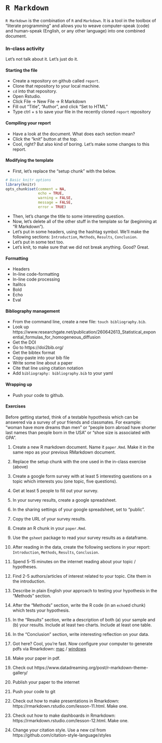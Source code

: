 # `R Markdown` 

`R Markdown` is the combination of `R` and `Markdown`. It is a tool in the toolbox of "literate programming" and allows you to weave computer-speak (code) and human-speak (English, or any other language) into one combined document.


### In-class activity {-}

Let's not talk about it. Let's just do it.

#### Starting the file {-}

- Create a repository on github called `report`.  
- Clone that repository to your local machine.  
- `cd` into that repository.  
- Open Rstudio.  
- Click File -> New File -> R Markdown  
- Fill out "Title", "Author", and click "Set to HTML"  
- Type  ctrl + s to save your file in the recently cloned `report` repository  

#### Compiling your report {-}

- Have a look at the document. What does each section mean?  
- Click the "knit" button at the top.  
- Cool, right? But also kind of boring. Let's make some changes to this report.  

#### Modifying the template {-}

- First, let's replace the "setup chunk" with the below.  

```r
# Basic knitr options
library(knitr)
opts_chunk$set(comment = NA, 
               echo = TRUE, 
               warning = FALSE, 
               message = FALSE, 
               error = TRUE)
```

- Then, let's change the title to some interesting question.  
- Now, let's delete all of the other stuff in the template so far (beginning at "R Markdown").  
- Let's put in some headers, using the hashtag symbol. We'll make the following sections: `Introduction`, `Methods`, `Results`, `Conclusion`.  
- Let's put in some text too.  
- Let's knit, to make sure that we did not break anything.  Good? Great.  


#### Formatting {-}

- Headers  
- In-line code-formatting  
- In-line code processing  
- Italitcs  
- Bold  
- Echo  
- Eval  

#### Bibliography management {-}

- From the command line, create a new file: `touch bibliography.bib`.  
- Look up https://www.researchgate.net/publication/260642613_Statistical_exponential_formulas_for_homogeneous_diffusion  
- Get the DOI  
- Go to https://doi2bib.org/  
- Get the bibtex format  
- Copy-paste into your bib file  
- Write some line about a paper  
- Cite that line using citation notation  
- Add `bibliography: bibliography.bib` to your yaml


#### Wrapping up {-}


- Push your code to github.  




#### Exercises {-}

Before getting started, think of a testable hypothesis which can be answered via a survey of your friends and classmates. For example: "woman have more dreams than men" or "people born abroad have shorter last names than people born in the USA" or "shoe size is associated with GPA".  

1. Create a new R markdown document. Name it `paper.Rmd`. Make it in the same repo as your previous RMarkdown document.

2. Replace the setup chunk with the one used in the in-class exercise (above)

3. Create a google form survey with at least 5 interesting questions on a topic which interests you (one topic, five questions).

4. Get at least 5 people to fill out your survey. 

5. In your survey results, create a google spreadsheet.  

6. In the sharing settings of your google spreadsheet, set to "public".  

7. Copy the URL of your survey results.  

8. Create an R chunk in your `paper.Rmd`.  

9. Use the `gsheet` package to read your survey results as a dataframe.

10. After reading in the data, create the following sections in your report: `Introduction`, `Methods`, `Results`, `Conclusion`. 

11. Spend 5-15 minutes on the internet reading about your topic / hypotheses. 

12. Find 2-5 authors/articles of interest related to your topic. Cite them in the introduction.

13. Describe in plain English your approach to testing your hypothesis in the "Methods" section.

14. After the "Methods" section, write the R code (in an `echo`ed chunk) which tests your hypothesis.

15. In the "Results" section, write a description of both (a) your sample and (b) your results. Include at least two charts. Include at least one table.

16. In the "Conclusion" section, write interesting reflection on your data.

17. Got here? Cool, you're fast. Now configure your computer to generate pdfs via Rmarkdown: [mac](https://medium.com/@sorenlind/create-pdf-reports-using-r-r-markdown-latex-and-knitr-on-macos-high-sierra-e7b5705c9fd) / [windows](https://medium.com/@sorenlind/create-pdf-reports-using-r-r-markdown-latex-and-knitr-on-windows-10-952b0c48bfa9)

18. Make your paper in pdf.  

19. Check out https://www.datadreaming.org/post/r-markdown-theme-gallery/

20. Publish your paper to the internet

21. Push your code to git

22. Check out how to make presentations in Rmarkdown: https://rmarkdown.rstudio.com/lesson-11.html. Make one.  

23. Check out how to make dashboards in Rmarkdown: https://rmarkdown.rstudio.com/lesson-12.html. Make one.

24. Change your citation style. Use a new csl from https://github.com/citation-style-language/styles

